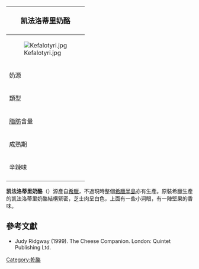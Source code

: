 {{noteTA
|G1=Food
}}
{| class="infobox bordered" style="align: right; width: 20em; font-size: 90%; text-align: left; float: right;" cellpadding="3"
|-
! colspan=2 bgcolor="#FFCCAA" style="font-size: 120%; text-align: center;" |'''凯法洛蒂里奶酪'''
|-----
|colspan=2|[[File:Kefalotyri.jpg|center]]
|-----
| 奶源|| [[羊奶|羊奶]]和[[牛奶|牛奶]]
|-----
| 類型 ||硬質
|-----
| [[脂肪|脂肪]]含量 || 45%
|-----
| 成熟期 || 3個月
|-----
| 辛辣味 ||中等
|-
|}

'''凯法洛蒂里奶酪'''（{{lang-gr|κεφαλοτύρι|kefalotyri}}）源產自[[希臘|希臘]]，不過現時整個[[希臘半島|希臘半島]]亦有生產。原裝希臘生產的凯法洛蒂里奶酪結構緊密，芝士肉呈白色，上面有一些小洞眼，有一陣堅果的香味。

==參考文獻==
*Judy Ridgway (1999). The Cheese Companion. London: Quintet Publishing Ltd.

[[Category:乾酪|Category:乾酪]]